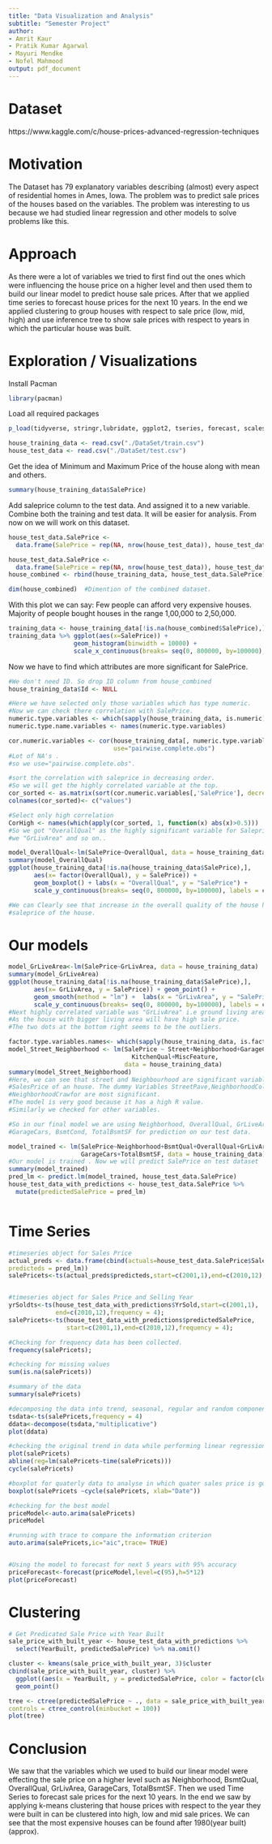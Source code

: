 ```yaml
---
title: "Data Visualization and Analysis"
subtitle: "Semester Project"
author: 
- Amrit Kaur
- Pratik Kumar Agarwal
- Mayuri Mendke
- Nofel Mahmood
output: pdf_document
---
```


# Dataset
https://www.kaggle.com/c/house-prices-advanced-regression-techniques

# Motivation
The Dataset has 79 explanatory variables describing (almost) every aspect of residential homes in Ames, Iowa. The problem was to predict sale prices of the houses based on the variables. The problem was interesting to us because we had studied linear regression and other models to solve problems like this. 

# Approach
As there were a lot of variables we tried to first find out the ones which were influencing the house price on a higher level and then used them to build our linear model to predict house sale prices. After that we applied time series to forecast house prices for the next 10 years. In the end we applied clustering to group houses with respect to sale price (low, mid, high) and use inference tree to show sale prices with respect to years in which the particular house was built.

# Exploration / Visualizations

Install Pacman
```r
library(pacman)
```

Load all required packages
```r
p_load(tidyverse, stringr,lubridate, ggplot2, tseries, forecast, scales, party)

house_training_data <- read.csv("./DataSet/train.csv")
house_test_data <- read.csv("./DataSet/test.csv")
```
Get the idea of Minimum and Maximum Price of the house along with mean and others.
```r
summary(house_training_data$SalePrice)
```

Add saleprice column to the test data. And assigned it to a new variable. 
Combine both the training and test data. It will be easier for analysis. From now on we will work on this dataset.

```r

house_test_data.SalePrice <- 
  data.frame(SalePrice = rep(NA, nrow(house_test_data)), house_test_data[,])

house_test_data.SalePrice <- 
  data.frame(SalePrice = rep(NA, nrow(house_test_data)), house_test_data[,])
house_combined <- rbind(house_training_data, house_test_data.SalePrice)

dim(house_combined)  #Dimention of the combined dataset. 
```

With this plot we can say: 
Few people can afford very expensive houses.
Majority of people bought houses in the range 1,00,000 to 2,50,000.
```r
training_data <- house_training_data[!is.na(house_combined$SalePrice),]
training_data %>% ggplot(aes(x=SalePrice)) +
                  geom_histogram(binwidth = 10000) + 
                  scale_x_continuous(breaks= seq(0, 800000, by=100000), labels = comma)
```

Now we have to find which attributes are more significant for SalePrice.
```r
#We don't need ID. So drop ID column from house_combined
house_training_data$Id <- NULL

#Here we have selected only those variables which has type numeric.
#Now we can check there correlation with SalePrice.
numeric.type.variables <- which(sapply(house_training_data, is.numeric))
numeric.type.name.variables <- names(numeric.type.variables)

cor.numeric.variables <- cor(house_training_data[, numeric.type.variables], 
                             use="pairwise.complete.obs")
#Lot of NA's . 
#so we use="pairwise.complete.obs".

#sort the correlation with saleprice in decreasing order. 
#So we will get the highly correlated variable at the top.
cor_sorted <- as.matrix(sort(cor.numeric.variables[,'SalePrice'], decreasing = TRUE))
colnames(cor_sorted)<- c("values")

#Select only high correlation
CorHigh <- names(which(apply(cor_sorted, 1, function(x) abs(x)>0.5)))
#So we got "OverallQual" as the highly significant variable for Saleprice and after that 
#we "GrLivArea" and so on..

model_OverallQual<-lm(SalePrice~OverallQual, data = house_training_data)
summary(model_OverallQual)
ggplot(house_training_data[!is.na(house_training_data$SalePrice),], 
       aes(x= factor(OverallQual), y = SalePrice)) +
       geom_boxplot() + labs(x = "OverallQual", y = "SalePrice") + 
       scale_y_continuous(breaks= seq(0, 800000, by=100000), labels = comma)

#We can Clearly see that increase in the overall quality of the house has increased the 
#saleprice of the house.

```

# Our models
```r

model_GrLiveArea<-lm(SalePrice~GrLivArea, data = house_training_data)
summary(model_GrLiveArea)
ggplot(house_training_data[!is.na(house_training_data$SalePrice),], 
       aes(x= GrLivArea, y = SalePrice)) + geom_point() + 
       geom_smooth(method = "lm") +  labs(x = "GrLivArea", y = "SalePrice") + 
       scale_y_continuous(breaks= seq(0, 800000, by=100000), labels = comma)
#Next highly correlated variable was "GrLivArea" i.e ground living area square feet.
#As the house with bigger living area will have high sale price. 
#The two dots at the bottom right seems to be the outliers.

factor.type.variables.names<- which(sapply(house_training_data, is.factor))%>% names()
model_Street_Neighborhood <- lm(SalePrice ~ Street+Neighborhood+GarageCond+
                                  KitchenQual+MiscFeature,
                                data = house_training_data)
summary(model_Street_Neighborhood)
#Here, we can see that street and Neighbourhood are significant variables effecting the 
#SalesPrice of an house. The dummy Variables StreetPave,NeighborhoodCollgCr,
#NeighborhoodCrawfor are most significant.
#The model is very good because it has a high R value.
#Similarly we checked for other variables.

#So in our final model we are using Neighborhood, OverallQual, GrLiveArea,
#GarageCars, BsmtCond, TotalBsmtSF for prediction on our test data.

model_trained <- lm(SalePrice~Neighborhood+BsmtQual+OverallQual+GrLivArea+
                    GarageCars+TotalBsmtSF, data = house_training_data)
#Our model is trained . Now we will predict SalePrice on test dataset
summary(model_trained)
pred_lm <- predict.lm(model_trained, house_test_data.SalePrice)
house_test_data_with_predictions <- house_test_data.SalePrice %>%
  mutate(predictedSalePrice = pred_lm)
```

```r

```

# Time Series
```r
#timeseries object for Sales Price
actual_preds <- data.frame(cbind(actuals=house_test_data.SalePrice$SalePrice,
predicteds = pred_lm))
salePricets<-ts(actual_preds$predicteds,start=c(2001,1),end=c(2010,12),frequency = 4);


#timeseries object for Sales Price and Selling Year
yrSoldts<-ts(house_test_data_with_predictions$YrSold,start=c(2001,1),
             end=c(2010,12),frequency = 4);
salePricets<-ts(house_test_data_with_predictions$predictedSalePrice,
                start=c(2001,1),end=c(2010,12),frequency = 4);

#Checking for frequency data has been collected.
frequency(salePricets);

#checking for missing values
sum(is.na(salePricets))

#summary of the data
summary(salePricets)

#decomposing the data into trend, seasonal, regular and random components
tsdata<-ts(salePricets,frequency = 4)
ddata<-decompose(tsdata,"multiplicative")
plot(ddata)

#checking the original trend in data while performing linear regression.
plot(salePricets)
abline(reg=lm(salePricets~time(salePricets)))
cycle(salePricets)

#boxplot for quaterly data to analyse in which quater sales price is going up
boxplot(salePricets ~cycle(salePricets, xlab="Date"))

#checking for the best model
priceModel<-auto.arima(salePricets)
priceModel 

#running with trace to compare the information criterion
auto.arima(salePricets,ic="aic",trace= TRUE)


#Using the model to forecast for next 5 years with 95% accuracy
priceForecast<-forecast(priceModel,level=c(95),h=5*12)
plot(priceForecast)
```

# Clustering
```r
# Get Predicated Sale Price with Year Built
sale_price_with_built_year <- house_test_data_with_predictions %>%
  select(YearBuilt, predictedSalePrice) %>% na.omit()

cluster <- kmeans(sale_price_with_built_year, 3)$cluster
cbind(sale_price_with_built_year, cluster) %>% 
  ggplot((aes(x = YearBuilt, y = predictedSalePrice, color = factor(cluster)))) + 
  geom_point()

tree <- ctree(predictedSalePrice ~ ., data = sale_price_with_built_year,
controls = ctree_control(minbucket = 100))
plot(tree)
```

# Conclusion
We saw that the variables which we used to build our linear model were effecting the sale price on a higher level such as Neighborhood, BsmtQual, OverallQual,   GrLivArea, GarageCars, TotalBsmtSF. Then we used Time Series to forecast sale prices for the next 10 years. In the end we saw by applying k-means clustering that house prices with respect to the year they were built in can be clustered into high, low and mid sale prices. We can see that the most expensive houses can be found after 1980(year built) (approx).

